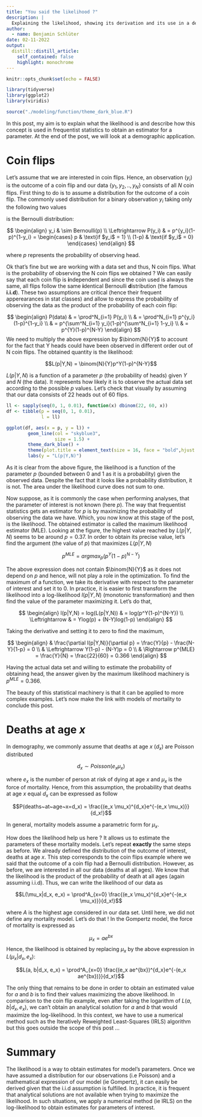 ```yaml
---
title: "You said the likelihood ?"
description: |
  Explaining the likelihood, showing its derivation and its use in a demographic context. 
author:
  - name: Benjamin Schlüter
date: 02-11-2022
output:
  distill::distill_article:
    self_contained: false
    highlight: monochrome
---
```


```r
knitr::opts_chunk$set(echo = FALSE)
```

```r
library(tidyverse)
library(ggplot2)
library(viridis)

source("./modeling/function/theme_dark_blue.R")
```


In this post, my aim is to explain what the likelihood is and describe how this concept is used in frequentist statistics to obtain an estimator for a parameter. At the end of the post, we will look at a demographic application.

# Coin flips

Let's assume that we are interested in coin flips. Hence, an observation ($y_i$) is the outcome of a coin flip and our data $\{y_1, y_2, .., y_N\}$ consists of all $N$ coin flips. First thing to do is to assume a distribution for the outcome of a coin flip. The commonly used distribution for a binary observation $y_i$ taking only the following two values

\begin{equation}
  y_{i} =
    \begin{cases}
      1 & \text{if head}\\
      0 & \text{if tail}
    \end{cases}       
\end{equation}

is the Bernoulli distribution:

$$
\begin{align}
y_i & \sim Bernoulli(p) \\
\Leftrightarrow P(y_i) &  = p^{y_i}(1-p)^{1-y_i} = \begin{cases} 
p & \text{if $y_i$ = 1} \\
(1-p) & \text{if $y_i$ = 0} \end{cases}
\end{align}
$$

where $p$ represents the probability of observing head.


Ok that's fine but we are working with a data set and thus, N coin flips. What is the probability of observing the N coin flips we obtained ? We can easily say that each coin flip is **i**ndependent and since the coin used is always the same, all flips follow the same **i**dentical Bernoulli **d**istribution (the famous **i.i.d**). These two assumptions are critical (hence their frequent apperearances in stat classes) and allow to express the probability of observing the data as the product of the probability of each coin flip:

$$
\begin{align}
P(data) & = \prod^N_{i=1} P(y_i) \\
& = \prod^N_{i=1} p^{y_i}(1-p)^{1-y_i} \\
& = p^{\sum^N_{i=1} y_i}(1-p)^{\sum^N_{i=1} 1-y_i} \\
& = p^{Y}(1-p)^{N-Y} 
\end{align}
$$
We need to multiply the above expression by $\binom{N}{Y}$ to account for the fact that Y heads could have been observed in different order out of N coin flips. The obtained quantity is the likelihood: 

$$L(p|Y,N) = \binom{N}{Y}p^Y(1-p)^{N-Y}$$

$L(p|Y,N)$ is a function of a parameter $p$ (the probability of heads) given $Y$ and $N$ (the  data). It represents how likely it is to observe the actual data set according to the possible $p$ values. Let's check that visually by assuming that our data consists of 22 heads out of 60 flips.


```r
ll <- sapply(seq(0, 1, 0.01), function(x) dbinom(22, 60, x))
df <- tibble(p = seq(0, 1, 0.01),
             l = ll)

ggplot(df, aes(x = p, y = l)) +
        geom_line(col = "skyblue3",
                  size = 1.5) +
        theme_dark_blue() +
        theme(plot.title = element_text(size = 16, face = "bold",hjust = 0.5)) +
        labs(y = "L(p|Y,N)")
```

As it is clear from the above figure, the likelihood is a function of the parameter $p$ (bounded between 0 and 1 as it is a probability) given the observed data. Despite the fact that it looks like a probability distribution, it is not. The area under the likelihood curve does not sum to one.

Now suppose, as it is commonly the case when performing analyses, that the parameter of interest is not known (here $p$). The way that frequentist statistics gets an estimator for $p$ is by maximizing the probability of observing the data we have. Which, you now know at this stage of the post, is the likelihood. The obtained estimator is called the maximum likelihood estimator (MLE). Looking at the figure, the highest value reached by $L(p|Y,N)$ seems to be around $p=0.37$. In order to obtain its precise value, let's find the argument (the value of $p$) that maximizes $L(p|Y,N)$

$$p^{MLE} = argmax_p(p^Y(1-p)^{N-Y})$$

The above expression does not contain $\binom{N}{Y}$ as it does not depend on $p$ and hence, will not play a role in the optimization. To find the maximum of a function, we take its derivative with respect to the parameter of interest and set it to 0. In practice, it is easier to first transform the likelihood into a log-likelihood $l(p|Y,N)$ (monotonic transformation) and then find the value of the parameter maximizing it. Let's do that,


$$
\begin{align}
l(p|Y,N) = log(L(p|Y,N)) & = log(p^Y(1-p)^{N-Y}) \\
\Leftrightarrow  & = Ylog(p) + (N-Y)log(1-p) 
\end{align}
$$

Taking the derivative and setting it to zero to find the maximum,

$$
\begin{align}
& \frac{\partial l(p|Y,N)}{\partial p} = \frac{Y}{p} - \frac{N-Y}{1-p} = 0 \\
& \Leftrightarrow Y(1-p) - (N-Y)p = 0 \\
& \Rightarrow p^{MLE} = \frac{Y}{N} = \frac{22}{60} = 0.366
\end{align}
$$

Having the actual data set and willing to estimate the probability of obtaining head, the answer given by the maximum likelihood machinery is $p^{MLE}=0.366$.

The beauty of this statistical machinery is that it can be applied to more complex examples. Let's now make the link with models of mortality to conclude this post. 




# Deaths at age $x$

In demography, we commonly assume that deaths at age $x$ ($d_x$) are Poisson distributed

$$d_x \sim Poisson(e_x \mu_x)$$

where $e_x$ is the number of person at risk of dying at age $x$ and $\mu_x$ is the force of mortality. Hence, from this assumption, the probability that deaths at age $x$ equal $d_x$ can be expressed as follow

$$P(deaths~at~age~x=d_x) = \frac{(e_x \mu_x)^{d_x}e^{-(e_x \mu_x)}}{d_x!}$$


In general, mortality models assume a parametric form for $\mu_x$. 

How does the likelihood help us here ? It allows us to estimate the parameters of these mortality models. Let's repeat **exactly** the same steps as before. We already defined the distribution of the outcome of interest, deaths at age $x$. This step corresponds to the coin flips example where we said that the outcome of a coin flip had a Bernoulli distribution. However, as before, we are interested in all our data (deaths at all ages). We know that the likelihood is the product of the probability of death at all ages (again assuming i.i.d). Thus, we can write the likelihood of our data as

$$L(\mu_x|d_x, e_x) = \prod^A_{x=0} \frac{(e_x \mu_x)^{d_x}e^{-(e_x \mu_x)}}{d_x!}$$

where $A$ is the highest age considered in our data set. Until here, we did not define any mortality model. Let's do that ! In the Gompertz model, the force of mortality is expressed as

$$\mu_x = ae^{bx}$$
Hence, the likelihood is obtained by replacing $\mu_x$ by the above expression in $L(\mu_x|d_x, e_x)$:

$$L(a, b|d_x, e_x) = \prod^A_{x=0} \frac{(e_x ae^{bx})^{d_x}e^{-(e_x ae^{bx})}}{d_x!}$$

The only thing that remains to be done in order to obtain an estimated value for $a$ and $b$ is to find their values maximizing the above likelihood. In comparison to the coin flip example, even after taking the logarithm of $L(a, b|d_x, e_x)$, we can't obtain an analytical solution for $a$ and $b$ that would maximize the log-likelihood. In this context, we have to use a numerical method such as the Iteratively Reweighted Least-Squares (IRLS) algorithm but this goes outside the scope of this post ...



# Summary

The likelihood is a way to obtain estimates for model's parameters. Once we have assumed a distribution for our observations (i.e Poisson) and a mathematical expression of our model (ie Gompertz), it can easily be derived given that the i.i.d assumption is fulfilled. In practice, it is frequent that analytical solutions are not available when trying to maximize the likelihood.  In such situations, we apply a numerical method (ie IRLS) on the log-likelihood to obtain estimates for parameters of interest.